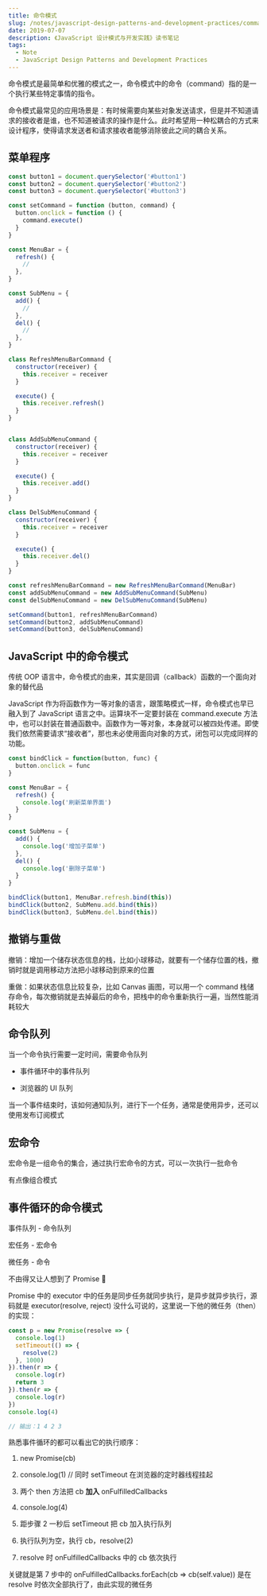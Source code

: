 ```yaml
---
title: 命令模式
slug: /notes/javascript-design-patterns-and-development-practices/command
date: 2019-07-07
description: 《JavaScript 设计模式与开发实践》读书笔记
tags:
  - Note
  - JavaScript Design Patterns and Development Practices
---
```


命令模式是最简单和优雅的模式之一，命令模式中的命令（command）指的是一个执行某些特定事情的指令。

命令模式最常见的应用场景是：有时候需要向某些对象发送请求，但是并不知道请求的接收者是谁，也不知道被请求的操作是什么。此时希望用一种松耦合的方式来设计程序，使得请求发送者和请求接收者能够消除彼此之间的耦合关系。

## 菜单程序

```js
const button1 = document.querySelector('#button1')
const button2 = document.querySelector('#button2')
const button3 = document.querySelector('#button3')

const setCommand = function (button, command) {
  button.onclick = function () {
    command.execute()
  }
}

const MenuBar = {
  refresh() {
    //
  },
}

const SubMenu = {
  add() {
    //
  },
  del() {
    //
  },
}

class RefreshMenuBarCommand {
  constructor(receiver) {
    this.receiver = receiver
  }

  execute() {
    this.receiver.refresh()
  }
}


class AddSubMenuCommand {
  constructor(receiver) {
    this.receiver = receiver
  }

  execute() {
    this.receiver.add()
  }
}

class DelSubMenuCommand {
  constructor(receiver) {
    this.receiver = receiver
  }

  execute() {
    this.receiver.del()
  }
}

const refreshMenuBarCommand = new RefreshMenuBarCommand(MenuBar)
const addSubMenuCommand = new AddSubMenuCommand(SubMenu)
const delSubMenuCommand = new DelSubMenuCommand(SubMenu)

setCommand(button1, refreshMenuBarCommand)
setCommand(button2, addSubMenuCommand)
setCommand(button3, delSubMenuCommand)
```

## JavaScript 中的命令模式

传统 OOP 语言中，命令模式的由来，其实是回调（callback）函数的一个面向对象的替代品

JavaScript 作为将函数作为一等对象的语言，跟策略模式一样，命令模式也早已融入到了 JavaScript 语言之中。运算块不一定要封装在 command.execute 方法中，也可以封装在普通函数中。函数作为一等对象，本身就可以被四处传递。即使我们依然需要请求“接收者”，那也未必使用面向对象的方式，闭包可以完成同样的功能。

```js
const bindClick = function(button, func) {
  button.onclick = func
}

const MenuBar = {
  refresh() {
    console.log('刷新菜单界面')
  }
}

const SubMenu = {
  add() {
    console.log('增加子菜单')
  },
  del() {
    console.log('删除子菜单')
  }
}

bindClick(button1, MenuBar.refresh.bind(this))
bindClick(button2, SubMenu.add.bind(this))
bindClick(button3, SubMenu.del.bind(this))
```

## 撤销与重做

撤销：增加一个储存状态信息的栈，比如小球移动，就要有一个储存位置的栈，撤销时就是调用移动方法把小球移动到原来的位置

重做：如果状态信息比较复杂，比如 Canvas 画图，可以用一个 command 栈储存命令，每次撤销就是去掉最后的命令，把栈中的命令重新执行一遍，当然性能消耗较大

## 命令队列

当一个命令执行需要一定时间，需要命令队列

* 事件循环中的事件队列

* 浏览器的 UI 队列

当一个事件结束时，该如何通知队列，进行下一个任务，通常是使用异步，还可以使用发布订阅模式

## 宏命令

宏命令是一组命令的集合，通过执行宏命令的方式，可以一次执行一批命令

有点像组合模式

## 事件循环的命令模式

事件队列 - 命令队列

宏任务 - 宏命令

微任务 - 命令

不由得又让人想到了 Promise 🤣

Promise 中的 executor 中的任务是同步任务就同步执行，是异步就异步执行，源码就是 executor(resolve, reject) 没什么可说的，这里说一下他的微任务（then）的实现：

```js
const p = new Promise(resolve => {
  console.log(1)
  setTimeout(() => {
    resolve(2)
  }, 1000)
}).then(r => {
  console.log(r)
  return 3
}).then(r => {
  console.log(r)
})
console.log(4)

// 输出：1 4 2 3
```

熟悉事件循环的都可以看出它的执行顺序：

1. new Promise(cb)

2. console.log(1) // 同时 setTimeout 在浏览器的定时器线程挂起

3. 两个 then 方法把 cb **加入** onFulfilledCallbacks

4. console.log(4)

5. 距步骤 2 一秒后 setTimeout 把 cb 加入执行队列

6. 执行队列为空，执行 cb，resolve(2)

7. resolve 时 onFulfilledCallbacks 中的 cb 依次执行

关键就是第 7 步中的 onFulfilledCallbacks.forEach(cb => cb(self.value)) 是在 resolve 时依次全部执行了，由此实现的微任务
